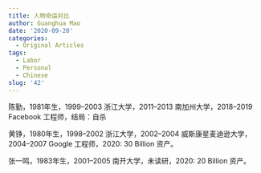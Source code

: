 ```yaml
---
title: 人物命运对比
author: Guanghua Mao
date: '2020-09-20'
categories:
  - Original Articles
tags:
  - Labor
  - Personal
  - Chinese
slug: '42'
---
```


陈勤，1981年生，1999--2003 浙江大学，2011--2013 南加州大学，2018--2019 Facebook 工程师，结局：自杀

黄铮，1980年生，1998--2002 浙江大学，2002--2004 威斯康星麦迪逊大学，2004--2007 Google 工程师，2020: 30 Billion 资产。

张一鸣，1983年生，2001--2005 南开大学，未读研，2020: 20 Billion 资产。
